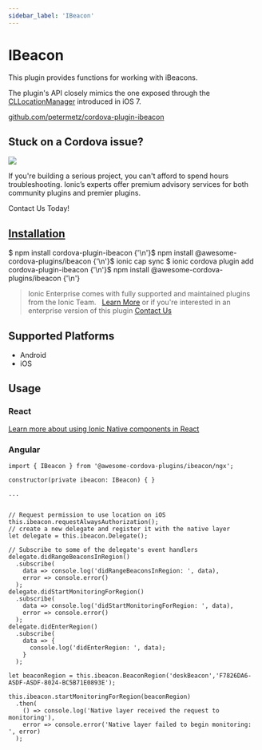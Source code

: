 ```yaml
---
sidebar_label: 'IBeacon'
---
```



# IBeacon

This plugin provides functions for working with iBeacons.

The plugin's API closely mimics the one exposed through the [CLLocationManager](https://developer.apple.com/library/ios/documentation/CoreLocation/Reference/CLLocationManager_Class/index.html) introduced in iOS 7.

<p>
  <a href="https://github.com/petermetz/cordova-plugin-ibeacon" target="_blank" rel="noopener" className="git-link">github.com/petermetz/cordova-plugin-ibeacon</a>
</p>

<h2>Stuck on a Cordova issue?</h2>
<DocsCard
  className="cordova-ee-card"
  header="Don't waste precious time on plugin issues."
  href="https://ionicframework.com/sales?product_of_interest=Ionic%20Native"
>
  <div>
    <img src="/docs/icons/native-cordova-bot.png" className="cordova-ee-img" />
    <p>If you're building a serious project, you can't afford to spend hours troubleshooting. Ionic’s experts offer premium advisory services for both community plugins and premier plugins.</p>
    <DocsButton className="native-ee-detail">Contact Us Today!</DocsButton>
  </div>
</DocsCard>

<h2 id="installation">
  <a href="#installation">Installation</a>
</h2>
<Tabs
  groupId="runtime"
  defaultValue="Capacitor"
  values={[
    { value: 'Capacitor', label: 'Capacitor' },
    { value: 'Cordova', label: 'Cordova' },
    { value: 'Enterprise', label: 'Enterprise' },
  ]}
>
  <TabItem value="Capacitor">
    <CodeBlock className="language-shell">
      $ npm install cordova-plugin-ibeacon {'\n'}$ npm install @awesome-cordova-plugins/ibeacon {'\n'}$ ionic cap sync
    </CodeBlock>
  </TabItem>
  <TabItem value="Cordova">
    <CodeBlock className="language-shell">
      $ ionic cordova plugin add cordova-plugin-ibeacon {'\n'}$ npm install @awesome-cordova-plugins/ibeacon {'\n'}
    </CodeBlock>
  </TabItem>
  <TabItem value="Enterprise">
    <blockquote>
      Ionic Enterprise comes with fully supported and maintained plugins from the Ionic Team. &nbsp;
      <a className="btn" href="https://ionic.io/docs/premier-plugins">Learn More</a> or if you're interested in an enterprise version of this plugin <a className="btn" href="https://ionicframework.com/sales?product_of_interest=Ionic%20Enterprise%20Engine">Contact Us</a>
    </blockquote>
  </TabItem>
</Tabs>

## Supported Platforms

- Android
- iOS

## Usage

### React

[Learn more about using Ionic Native components in React](../native-community.md#react)

### Angular

```tsx
import { IBeacon } from '@awesome-cordova-plugins/ibeacon/ngx';

constructor(private ibeacon: IBeacon) { }

...


// Request permission to use location on iOS
this.ibeacon.requestAlwaysAuthorization();
// create a new delegate and register it with the native layer
let delegate = this.ibeacon.Delegate();

// Subscribe to some of the delegate's event handlers
delegate.didRangeBeaconsInRegion()
  .subscribe(
    data => console.log('didRangeBeaconsInRegion: ', data),
    error => console.error()
  );
delegate.didStartMonitoringForRegion()
  .subscribe(
    data => console.log('didStartMonitoringForRegion: ', data),
    error => console.error()
  );
delegate.didEnterRegion()
  .subscribe(
    data => {
      console.log('didEnterRegion: ', data);
    }
  );

let beaconRegion = this.ibeacon.BeaconRegion('deskBeacon','F7826DA6-ASDF-ASDF-8024-BC5B71E0893E');

this.ibeacon.startMonitoringForRegion(beaconRegion)
  .then(
    () => console.log('Native layer received the request to monitoring'),
    error => console.error('Native layer failed to begin monitoring: ', error)
  );
```
